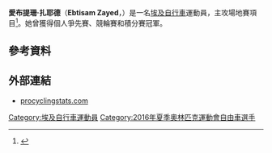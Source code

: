 {{Infobox sportsperson
| name           = 愛布提珊·扎耶德<br />''Ebtisam Zayed''
| image          = 2018 2019 UCI Track World Cup Berlin 136.jpg
| image_size     = 
| caption        =Ebtisam Zayed (2018)
| birth_name     = 
| fullname       = Ebtisam Zayed Ahmed Mohammad 
| nickname       = 
| nationality    = 
| residence      = 
| birth_date     = {{birth date and age|1996|9|25|df=yes}}
| birth_place    = 
| death_date     = 
| death_place    = 
| height         =
| weight         = 
| website        = 
| country        = {{EGY}}
| sport          = [[自行車|自行車]]
| event          = 場地賽、[[公路自行車賽|公路賽]]
| olympics       = 
| show-medals    = yes
| medaltemplates = 
{{MedalSport|女子[[自行車|自行車]]}}
{{MedalCountry|{{EGY}}}}
{{MedalCompetition|[[非洲自行車錦標賽|非洲自行車錦標賽]]}}
{{MedalGold|[[2016年非洲自行車錦標賽|2016年 卡薩布蘭卡]]|個人爭先賽}}
{{MedalGold|[[2016年非洲自行車錦標賽|2016年 卡薩布蘭卡]]|競輪賽}}
{{MedalGold|[[2016年非洲自行車錦標賽|2016年 卡薩布蘭卡]]|積分賽}}
{{MedalSilver|[[2016年非洲自行車錦標賽|2016年 卡薩布蘭卡]]|個人計時賽}}
{{MedalSilver|[[2016年非洲自行車錦標賽|2016年 卡薩布蘭卡]]|個人追逐賽}}
{{MedalSilver|[[2016年非洲自行車錦標賽|2016年 卡薩布蘭卡]]|團體爭先賽}}
{{MedalCompetition|[[泛阿拉伯運動會|泛阿拉伯運動會]]}}
{{MedalSilver|[[2011年泛阿拉伯運動會|2011年 多哈]]|團體公路賽}}
{{MedalBronze|[[2011年泛阿拉伯運動會|2011年 多哈]]|個人公路賽}}
{{MedalCompetition|[[非洲青年運動會|非洲青年運動會]]}}
{{MedalGold|[[2014年非洲青年運動會|2014年 -{zh-hans:哈博罗内; zh-hant:嘉柏隆里;}-]]|個人公路賽}}
{{MedalSilver|[[2014年非洲青年運動會|2014年 -{zh-hans:哈博罗内; zh-hant:嘉柏隆里;}-]]|個人計時賽}}
{{MedalSilver|[[2014年非洲青年運動會|2014年 -{zh-hans:哈博罗内; zh-hant:嘉柏隆里;}-]]|團體計時賽}}
}}
'''愛布提珊·扎耶德'''（'''Ebtisam Zayed'''，{{bd|1996年|9月25日|catIdx=Zayed, Ebtisam}}）是一名[[埃及|埃及]][[自行車|自行車]]運動員，主攻場地賽項目<ref>{{cite web |url=http://www.procyclingstats.com/rider/Zayed_Ebtisam |title=Zayed Ahmed Ebtisam |publisher=procyclingstats.com |date=2016-05-09 |accessdate=2016-05-09 |archive-date=2016-05-16 |archive-url=https://web.archive.org/web/20160516000502/http://www.procyclingstats.com/rider/Zayed_Ebtisam |dead-url=no }}</ref>。她曾獲得{{link-en|非洲自行車錦標賽|African Continental Cycling Championships}}個人爭先賽、競輪賽和積分賽冠軍。

== 參考資料 ==
{{Reflist}}

== 外部連結 ==
* [http://www.procyclingstats.com/rider/Zayed_Ebtisam procyclingstats.com] {{Wayback|url=http://www.procyclingstats.com/rider/Zayed_Ebtisam |date=20160516000502 }}

{{Egypt-stub}}

{{DEFAULTSORT:Zayed, Ebtisam}}
[[Category:埃及自行車運動員|Category:埃及自行車運動員]]
[[Category:2016年夏季奧林匹克運動會自由車選手|Category:2016年夏季奧林匹克運動會自由車選手]]